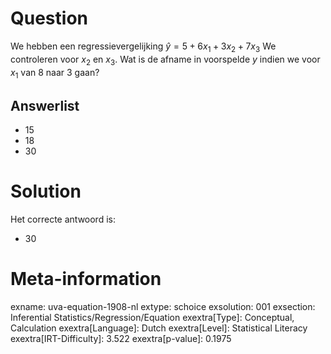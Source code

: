 Question
========

We hebben een regressievergelijking $\hat{y} = 5 + 6x_{1} +
3x_{2} + 7x_{3}$ We controleren voor *x*~2~ en *x*~3~. Wat is de
afname in voorspelde *y* indien we voor *x*~1~ van 8 naar 3 gaan?

Answerlist
----------

* 15
* 18
* 30

Solution
========

Het correcte antwoord is: 

* 30

Meta-information
================
exname: uva-equation-1908-nl
extype: schoice
exsolution: 001
exsection: Inferential Statistics/Regression/Equation
exextra[Type]: Conceptual, Calculation
exextra[Language]: Dutch
exextra[Level]: Statistical Literacy
exextra[IRT-Difficulty]: 3.522
exextra[p-value]: 0.1975

